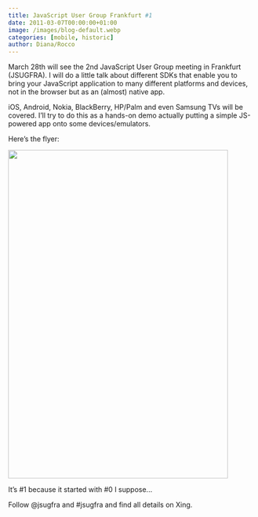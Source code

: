 ```yaml
---
title: JavaScript User Group Frankfurt #1
date: 2011-03-07T00:00:00+01:00
image: /images/blog-default.webp
categories: [mobile, historic]
author: Diana/Rocco
---
```


<div class="entry-content">
March 28th will see the 2nd JavaScript User Group meeting in Frankfurt (JSUGFRA). I will do a little talk about different SDKs that enable you to bring your JavaScript application to many different platforms and devices, not in the browser but as an (almost) native app.



iOS, Android, Nokia, BlackBerry, HP/Palm and even Samsung TVs will be covered. I’ll try to do this as a hands-on demo actually putting a simple JS-powered app onto some devices/emulators.



Here’s the flyer:

<img class="alignnone size-full wp-image-2198" title="JSUG FFM" src="http://pavingways.com/wp-content/uploads/JSUG_1.png" alt="" width="448" height="670" />



It’s #1 because it started with #0 I suppose...



Follow @jsugfra and #jsugfra and find all details on Xing.
</div>


